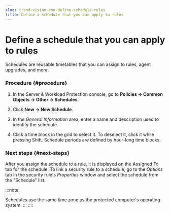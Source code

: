 ```yaml
---
slug: trend-vision-one-define-schedule-rules
title: Define a schedule that you can apply to rules
---
```

# Define a schedule that you can apply to rules

Schedules are reusable timetables that you can assign to rules, agent upgrades, and more.

### Procedure {#procedure}

1.  In the Server & Workload Protection console, go to **Policies → Common Objects → Other → Schedules**.

2.  Click **New → New Schedule**.

3.  In the *General Information* area, enter a name and description used to identify the schedule.

4.  Click a time block in the grid to select it. To deselect it, click it while pressing Shift. Schedule periods are defined by hour-long time blocks.

### Next steps {#next-steps}

After you assign the schedule to a rule, it is displayed on the Assigned To tab for the schedule. To link a security rule to a schedule, go to the *Options* tab in the security rule's *Properties* window and select the schedule from the "Schedule" list.

:::note

Schedules use the same time zone as the protected computer's operating system.
:::
::::
